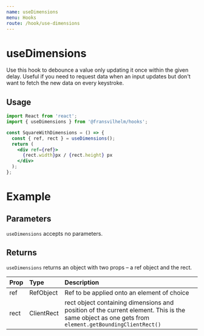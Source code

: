 ```yaml
---
name: useDimensions
menu: Hooks
route: /hook/use-dimensions
---
```



# useDimensions

Use this hook to debounce a value only updating it once within the given delay.
Useful if you need to request data when an input updates but don't want to fetch
the new data on every keystroke.

## Usage

```jsx
import React from 'react';
import { useDimensions } from '@fransvilhelm/hooks';

const SquareWithDimensions = () => {
  const { ref, rect } = useDimensions();
  return (
    <div ref={ref}>
      {rect.width}px / {rect.height} px
    </div>
  );
};
```

# Example

<Playground>
  <UseDimensionsExample />
</Playground>

## Parameters

`useDimensions` accepts no parameters.

## Returns

`useDimensions` returns an object with two props – a ref object and the rect.

| Prop | Type       | Description                                                                                                                                       |
| :--- | :--------- | :------------------------------------------------------------------------------------------------------------------------------------------------ |
| ref  | RefObject  | Ref to be applied onto an element of choice                                                                                                       |
| rect | ClientRect | rect object containing dimensions and position of the current element. This is the same object as one gets from `element.getBoundingClientRect()` |
